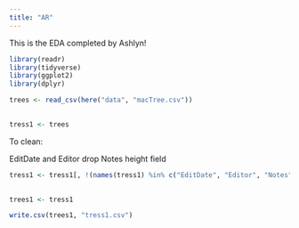 ```yaml
---
title: "AR"
---
```




This is the EDA completed by Ashlyn!

```r
library(readr)
library(tidyverse)
library(ggplot2)
library(dplyr)

```





```r
trees <- read_csv(here("data", "macTree.csv"))
  

tress1 <- trees
```

To clean:

EditDate and Editor drop
Notes
height field




```r
tress1 <- tress1[, !(names(tress1) %in% c("EditDate", "Editor", "Notes", "Height", "Field"))]
  
```


```r
trees1 <- tress1
```



```r
write.csv(trees1, "tress1.csv")
```

